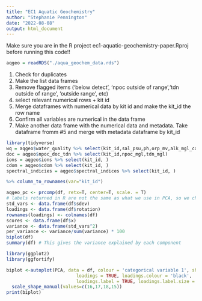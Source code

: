 ```yaml
---
title: "EC1 Aquatic Geochemistry"
author: "Stephanie Pennington"
date: "2022-08-08"
output: html_document
---
```

Make sure you are in the R project ec1-aquatic-geochemistry-paper.Rproj before running this code!! 

```R
aqgeo = readRDS("./aqua_geochem_data.rds")
```

(1) Check for duplicates
(2) Make the list data frames
(3) Remove flagged items ('below detect', 'npoc outside of range','tdn outside of range', 'outside range', etc)
(4) select relevant numerical rows + kit id 
(5) Merge dataframes with numerical data by kit id and make the kit_id the row name 
(6) Confirm all variables are numerical in the data frame
(7) Make another data frame with the numerical data and metadata. Take dataframe fromm #5 and merge with metadata dataframe by kit_id

```R
library(tidyverse)
wq = aqgeo$water_quality %>% select(kit_id,sal_psu,ph,orp_mv,alk_mgl_caco3)
doc = aqgeo$npoc_doc_tdn %>% select(kit_id,npoc_mgl,tdn_mgl)
ions = aqgeo$ions %>% select(kit_id, )
cdom = aqgeo$cdom %>% select(kit_id, )
spectral_indicies = aqgeo$spectral_indices %>% select(kit_id, )

%>% column_to_rownames(var="kit_id")
```

```R
aqgeo_pc <- prcomp(df, retx=T, center=T, scale. = T)
# labels returned in R are not the same as what we use in PCA, so we changed the names for analysis. 
std_vars <- data.frame(df$sdev)
loadings <- data.frame(df$rotation)
rownames(loadings) <- colnames(df)
scores <- data.frame(df$x)
variance <- data.frame(std_vars^2)
per_variance <- variance/sum(variance) * 100
biplot(df) 
summary(df) # This gives the variance explained by each component
```

```R
library(ggplot2)
library(ggfortify)

biplot <-autoplot(PCA, data = df, colour = 'categorical variable 1', shape= "categorical variable 2", size=2,
                          loadings = TRUE, loadings.colour = 'black',
                          loadings.label = TRUE, loadings.label.size = 3)+
  scale_shape_manual(values=c(16,17,18,15))
print(biplot)
```